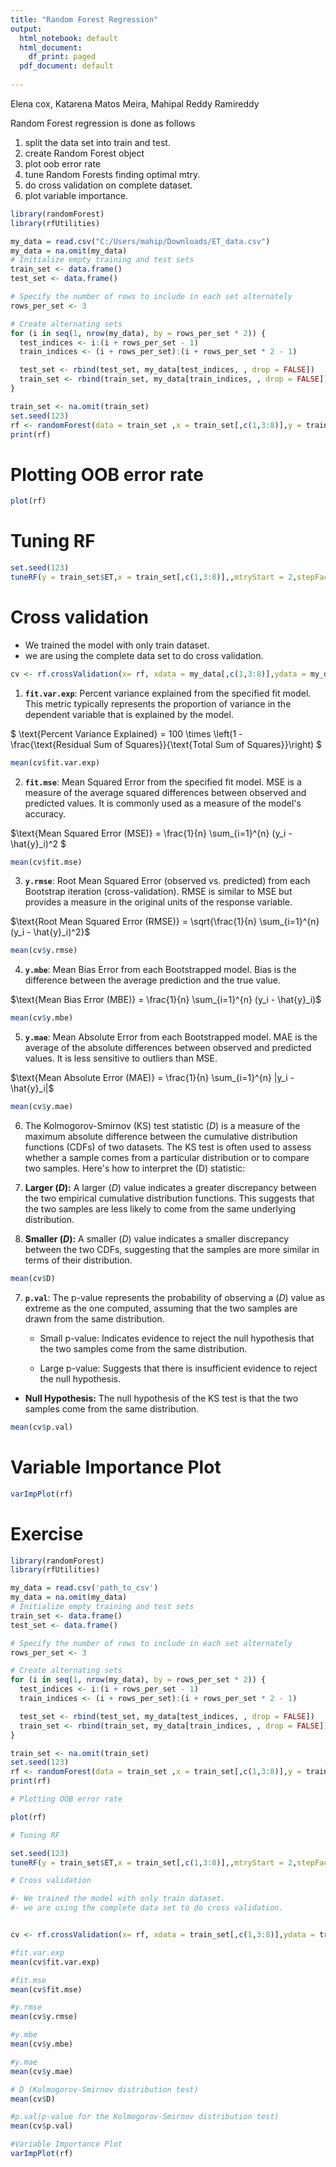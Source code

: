 ```yaml
---
title: "Random Forest Regression"
output:
  html_notebook: default
  html_document:
    df_print: paged
  pdf_document: default
  
---
```

Elena cox, Katarena Matos Meira, Mahipal Reddy Ramireddy


Random Forest regression is done as follows

1.  split the data set into train and test.
2.  create Random Forest object
3.  plot oob error rate
4.  tune Random Forests finding optimal mtry.
5.  do cross validation on complete dataset.
6.  plot variable importance.

``` r
library(randomForest)
library(rfUtilities)
```

``` r
my_data = read.csv("C:/Users/mahip/Downloads/ET_data.csv")
my_data = na.omit(my_data)
# Initialize empty training and test sets
train_set <- data.frame()
test_set <- data.frame()

# Specify the number of rows to include in each set alternately
rows_per_set <- 3

# Create alternating sets
for (i in seq(1, nrow(my_data), by = rows_per_set * 2)) {
  test_indices <- i:(i + rows_per_set - 1)
  train_indices <- (i + rows_per_set):(i + rows_per_set * 2 - 1)

  test_set <- rbind(test_set, my_data[test_indices, , drop = FALSE])
  train_set <- rbind(train_set, my_data[train_indices, , drop = FALSE])
}
```

``` r
train_set <- na.omit(train_set)
set.seed(123)
rf <- randomForest(data = train_set ,x = train_set[,c(1,3:8)],y = train_set$ET,ntree = 600,mtry = 2,importance = TRUE,proximity = TRUE)
print(rf)
```

# Plotting OOB error rate
``` r
plot(rf)
```

# Tuning RF
``` r
set.seed(123)
tuneRF(y = train_set$ET,x = train_set[,c(1,3:8)],,mtryStart = 2,stepFactor = 3,trace = TRUE,plot = TRUE, ntreeTry = 600 )
```

# Cross validation

-   We trained the model with only train dataset.
-   we are using the complete data set to do cross validation.

``` r
cv <- rf.crossValidation(x= rf, xdata = my_data[,c(1,3:8)],ydata = my_data$ET,p = 0.2, n = 99, seed = 123)
```

1.  **`fit.var.exp`**: Percent variance explained from the specified fit
    model. This metric typically represents the proportion of variance
    in the dependent variable that is explained by the model.

\$ \\text{Percent Variance Explained} = 100 \\times \\left(1 -
\\frac{\\text{Residual Sum of Squares}}{\\text{Total Sum of
Squares}}\\right) \$

``` r
mean(cv$fit.var.exp)
```

2.  **`fit.mse`**: Mean Squared Error from the specified fit model. MSE
    is a measure of the average squared differences between observed and
    predicted values. It is commonly used as a measure of the model\'s
    accuracy.

\$\\text{Mean Squared Error (MSE)} = \\frac{1}{n} \\sum\_{i=1}\^{n}
(y_i - \\hat{y}\_i)\^2 \$
``` r
mean(cv$fit.mse)
```

3.  **`y.rmse`**: Root Mean Squared Error (observed vs. predicted) from
    each Bootstrap iteration (cross-validation). RMSE is similar to MSE
    but provides a measure in the original units of the response
    variable.

$\text{Root Mean Squared Error (RMSE)} = \sqrt{\frac{1}{n} \sum_{i=1}^{n} (y_i - \hat{y}_i)^2}$

``` r
mean(cv$y.rmse)
```

4.  **`y.mbe`**: Mean Bias Error from each Bootstrapped model. Bias is
    the difference between the average prediction and the true value.

$\text{Mean Bias Error (MBE)} = \frac{1}{n} \sum_{i=1}^{n} (y_i - \hat{y}_i)$

``` r
mean(cv$y.mbe)
```

5.  **`y.mae`**: Mean Absolute Error from each Bootstrapped model. MAE
    is the average of the absolute differences between observed and
    predicted values. It is less sensitive to outliers than MSE.

$\text{Mean Absolute Error (MAE)} = \frac{1}{n} \sum_{i=1}^{n} |y_i - \hat{y}_i|$

``` r
mean(cv$y.mae)
```

6.  The Kolmogorov-Smirnov (KS) test statistic ($D$) is a measure of the
    maximum absolute difference between the cumulative distribution
    functions (CDFs) of two datasets. The KS test is often used to
    assess whether a sample comes from a particular distribution or to
    compare two samples. Here\'s how to interpret the (D) statistic:

  1.  **Larger ($D$):** A larger ($D$) value indicates a greater
    discrepancy between the two empirical cumulative distribution
    functions. This suggests that the two samples are less likely to
    come from the same underlying distribution.

  2.  **Smaller ($D$):** A smaller ($D$) value indicates a smaller
    discrepancy between the two CDFs, suggesting that the samples are
    more similar in terms of their distribution.

``` r
mean(cv$D)
```

7.  **`p.val`**: The p-value represents the probability of observing a
    ($D$) value as extreme as the one computed, assuming that the two
    samples are drawn from the same distribution.

    -   Small p-value: Indicates evidence to reject the null hypothesis
        that the two samples come from the same distribution.

    -   Large p-value: Suggests that there is insufficient evidence to
        reject the null hypothesis.

-   **Null Hypothesis:** The null hypothesis of the KS test is that the
    two samples come from the same distribution.

``` r
mean(cv$p.val)
```

# Variable Importance Plot

``` r
varImpPlot(rf)
```

# Exercise

``` r

library(randomForest)
library(rfUtilities)

my_data = read.csv('path_to_csv')
my_data = na.omit(my_data)
# Initialize empty training and test sets
train_set <- data.frame()
test_set <- data.frame()

# Specify the number of rows to include in each set alternately
rows_per_set <- 3

# Create alternating sets
for (i in seq(1, nrow(my_data), by = rows_per_set * 2)) {
  test_indices <- i:(i + rows_per_set - 1)
  train_indices <- (i + rows_per_set):(i + rows_per_set * 2 - 1)

  test_set <- rbind(test_set, my_data[test_indices, , drop = FALSE])
  train_set <- rbind(train_set, my_data[train_indices, , drop = FALSE])
}

train_set <- na.omit(train_set)
set.seed(123)
rf <- randomForest(data = train_set ,x = train_set[,c(1,3:8)],y = train_set$ET,ntree = 600,mtry = 2,importance = TRUE,proximity = TRUE)
print(rf)

# Plotting OOB error rate

plot(rf)

# Tuning RF

set.seed(123)
tuneRF(y = train_set$ET,x = train_set[,c(1,3:8)],,mtryStart = 2,stepFactor = 3,trace = TRUE,plot = TRUE, ntreeTry = 600 )

# Cross validation

#- We trained the model with only train dataset.
#- we are using the complete data set to do cross validation.


cv <- rf.crossValidation(x= rf, xdata = train_set[,c(1,3:8)],ydata = train_set$ET,p = 0.2, n = 99, seed = 123)

#fit.var.exp
mean(cv$fit.var.exp)

#fit.mse
mean(cv$fit.mse)

#y.rmse
mean(cv$y.rmse)

#y.mbe
mean(cv$y.mbe)

#y.mae
mean(cv$y.mae)

# D (Kolmogorov-Smirnov distribution test)
mean(cv$D)

#p.val(p-value for the Kolmogorov-Smirnov distribution test)
mean(cv$p.val)

#Variable Importance Plot
varImpPlot(rf)

```
